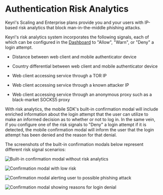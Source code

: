 # Authentication Risk Analytics

Keyri's Scaling and Enterprise plans provide you and your users with IP-based risk analytics that block man-in-the-middle phishing attacks.

Keyri's risk analytics system incorporates the following signals, each of which can be configured in the [Dashboard](https://app.keyri.com) to "Allow", "Warn", or "Deny" a login attempt.

- Distance between web client and mobile authenticator device

- Country differential between web client and mobile authenticator device

- Web client accessing service through a TOR IP

- Web client accessing service through a known attacker IP

- Web client accessing service through an anonymous proxy such as a black-market SOCKS5 proxy

With risk analytics, the mobile SDK's built-in confirmation modal will include enriched information about the login attempt that the user can utilize to make an informed decision as to whether or not to log in. In the same vein, if you configure one of the risk signals to "Deny" a login attempt if it is detected, the mobile confirmation modal will inform the user that the login attempt has been denied and the reason for that denial.

The screenshots of the built-in confirmation modals below represent different risk signal scenarios:

![Built-in confirmation modal without risk analytics](https://archbee-image-uploads.s3.amazonaws.com/FQ4YmCkDokMJylbTAsoOR/7dEvcWFjil5POgZdMzhqR_no-ra.png)

![Confirmation modal with low risk](https://archbee-image-uploads.s3.amazonaws.com/FQ4YmCkDokMJylbTAsoOR/yITaPdoS7Y-qHxifKomTf_low-risk.png)

![Confirmation modal alerting user to possible phishing attack](https://archbee-image-uploads.s3.amazonaws.com/FQ4YmCkDokMJylbTAsoOR/6kxOeZXsLpz6g_ilo16Lh_warning.png)

![Confirmation modal showing reasons for login denial](https://archbee-image-uploads.s3.amazonaws.com/FQ4YmCkDokMJylbTAsoOR/H5aeuQbVGU63vAJ-nTzbs_blocked.png)
